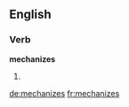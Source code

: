 ==English==

===Verb===
'''mechanizes'''

# {{third-person singular of|mechanize}}

[[de:mechanizes]]
[[fr:mechanizes]]